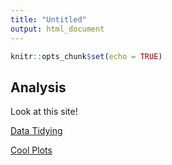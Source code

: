```yaml
---
title: "Untitled"
output: html_document
---
```


```r
knitr::opts_chunk$set(echo = TRUE)
```

## Analysis

Look at this site!

[Data Tidying](data-cleaning.html)

[Cool Plots](data_vis.html) 